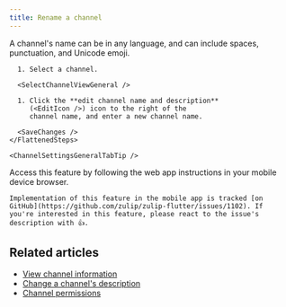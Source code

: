 ```yaml
---
title: Rename a channel
---
```






A channel's name can be in any language, and can include spaces, punctuation,
and Unicode emoji.

<Tabs>
  <TabItem label="Desktop/Web">
    <FlattenedSteps>
      <NavigationSteps target="relative/channel/all" />

      1. Select a channel.

      <SelectChannelViewGeneral />

      1. Click the **edit channel name and description**
         (<EditIcon />) icon to the right of the
         channel name, and enter a new channel name.

      <SaveChanges />
    </FlattenedSteps>

    <ChannelSettingsGeneralTabTip />
  </TabItem>

  <TabItem label="Mobile">
    Access this feature by following the web app instructions in your
    mobile device browser.

    Implementation of this feature in the mobile app is tracked [on
    GitHub](https://github.com/zulip/zulip-flutter/issues/1102). If
    you're interested in this feature, please react to the issue's
    description with 👍.
  </TabItem>
</Tabs>

<AutomatedNoticeChannelEvent />

## Related articles

* [View channel information](/help/view-channel-information)
* [Change a channel's description](/help/change-the-channel-description)
* [Channel permissions](/help/channel-permissions)

